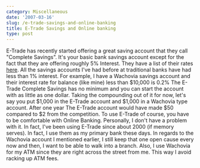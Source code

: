 ```yaml
---
category: Miscellaneous
date: '2007-03-16'
slug: /e-trade-savings-and-online-banking
title: E-Trade Savings and Online banking
type: post
---
```



E-Trade has recently started offering a great saving account that
they call "Complete Savings". It's your basic bank savings account
except for the fact that they are offering roughly 5% Interest.
They have a list of their rates
[here](https://us.etrade.com/e/t/home/completesavings?_skinnertab=bank).
All the savings accounts I've had before at traditional banks have
had less than 1% interest. For example, I have a Wachovia savings
account and their interest rate for balance (like mine) less than
$10,000 is 0.2% The E-Trade Complete Savings has no minimum and you
can start the account with as little as one dollar. Taking the
compounding out of it for now, let's say you put $1,000 in the
E-Trade account and $1,000 in a Wachovia type account. After one
year The E-Trade account would have made $50 compared to $2 from
the competition. To use E-Trade of course, you have to be
comfortable with Online Banking. Personally, I don't have a problem
with it. In fact, I've been using E-Trade since about 2000 (if
memory serves). In fact, I use them as my primary bank these days.
In regards to the Wachovia account I mentioned earlier, I still
keep that one open cause every now and then, I want to be able to
walk into a branch. Also, I use Wachovia for my ATM since they are
right across the street from me. This way I avoid racking up ATM
fees.